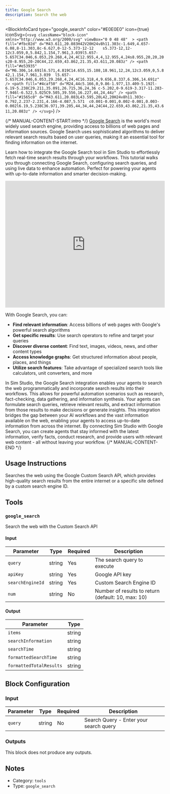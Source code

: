 ```yaml
---
title: Google Search
description: Search the web
---
```



<BlockInfoCard
  type="google_search"
  color="#E0E0E0"
  icon={true}
  iconSvg={`<svg className="block-icon"  xmlns="http://www.w3.org/2000/svg" viewBox="0 0 48 48"  >
      <path
        fill="#fbc02d"
        d="M43.611,20.083H42V20H24v8h11.303c-1.649,4.657-6.08,8-11.303,8c-6.627,0-12-5.373-12-12	s5.373-12,12-12c3.059,0,5.842,1.154,7.961,3.039l5.657-5.657C34.046,6.053,29.268,4,24,4C12.955,4,4,12.955,4,24s8.955,20,20,20	s20-8.955,20-20C44,22.659,43.862,21.35,43.611,20.083z"
      />
      <path
        fill="#e53935"
        d="M6.306,14.691l6.571,4.819C14.655,15.108,18.961,12,24,12c3.059,0,5.842,1.154,7.961,3.039	l5.657-5.657C34.046,6.053,29.268,4,24,4C16.318,4,9.656,8.337,6.306,14.691z"
      />
      <path
        fill="#4caf50"
        d="M24,44c5.166,0,9.86-1.977,13.409-5.192l-6.19-5.238C29.211,35.091,26.715,36,24,36	c-5.202,0-9.619-3.317-11.283-7.946l-6.522,5.025C9.505,39.556,16.227,44,24,44z"
      />
      <path
        fill="#1565c0"
        d="M43.611,20.083L43.595,20L42,20H24v8h11.303c-0.792,2.237-2.231,4.166-4.087,5.571	c0.001-0.001,0.002-0.001,0.003-0.002l6.19,5.238C36.971,39.205,44,34,44,24C44,22.659,43.862,21.35,43.611,20.083z"
      />
    </svg>`}
/>

{/* MANUAL-CONTENT-START:intro */}
[Google Search](https://www.google.com) is the world's most widely used search engine, providing access to billions of web pages and information sources. Google Search uses sophisticated algorithms to deliver relevant search results based on user queries, making it an essential tool for finding information on the internet.

Learn how to integrate the Google Search tool in Sim Studio to effortlessly fetch real-time search results through your workflows. This tutorial walks you through connecting Google Search, configuring search queries, and using live data to enhance automation. Perfect for powering your agents with up-to-date information and smarter decision-making.

<iframe
  width="100%"
  height="400"
  src="https://www.youtube.com/embed/1B7hV9b5UMQ"
  title="Use the Google Search tool in Sim Studio"
  frameBorder="0"
  allow="accelerometer; autoplay; clipboard-write; encrypted-media; gyroscope; picture-in-picture"
  allowFullScreen
></iframe>

With Google Search, you can:

- **Find relevant information**: Access billions of web pages with Google's powerful search algorithms
- **Get specific results**: Use search operators to refine and target your queries
- **Discover diverse content**: Find text, images, videos, news, and other content types
- **Access knowledge graphs**: Get structured information about people, places, and things
- **Utilize search features**: Take advantage of specialized search tools like calculators, unit converters, and more

In Sim Studio, the Google Search integration enables your agents to search the web programmatically and incorporate search results into their workflows. This allows for powerful automation scenarios such as research, fact-checking, data gathering, and information synthesis. Your agents can formulate search queries, retrieve relevant results, and extract information from those results to make decisions or generate insights. This integration bridges the gap between your AI workflows and the vast information available on the web, enabling your agents to access up-to-date information from across the internet. By connecting Sim Studio with Google Search, you can create agents that stay informed with the latest information, verify facts, conduct research, and provide users with relevant web content - all without leaving your workflow.
{/* MANUAL-CONTENT-END */}

## Usage Instructions

Searches the web using the Google Custom Search API, which provides high-quality search results from the entire internet or a specific site defined by a custom search engine ID.

## Tools

### `google_search`

Search the web with the Custom Search API

#### Input

| Parameter        | Type   | Required | Description                                          |
| ---------------- | ------ | -------- | ---------------------------------------------------- |
| `query`          | string | Yes      | The search query to execute                          |
| `apiKey`         | string | Yes      | Google API key                                       |
| `searchEngineId` | string | Yes      | Custom Search Engine ID                              |
| `num`            | string | No       | Number of results to return \(default: 10, max: 10\) |

#### Output

| Parameter               | Type   |
| ----------------------- | ------ |
| `items`                 | string |
| `searchInformation`     | string |
| `searchTime`            | string |
| `formattedSearchTime`   | string |
| `formattedTotalResults` | string |

## Block Configuration

### Input

| Parameter | Type   | Required | Description                            |
| --------- | ------ | -------- | -------------------------------------- |
| `query`   | string | No       | Search Query - Enter your search query |

### Outputs

This block does not produce any outputs.

## Notes

- Category: `tools`
- Type: `google_search`
